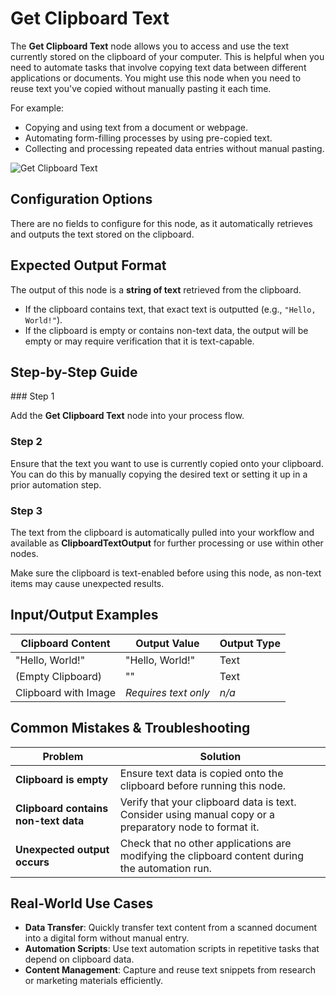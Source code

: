 
# Get Clipboard Text

The **Get Clipboard Text** node allows you to access and use the text currently stored on the clipboard of your computer. This is helpful when you need to automate tasks that involve copying text data between different applications or documents. You might use this node when you need to reuse text you've copied without manually pasting it each time.

For example:

- Copying and using text from a document or webpage.
- Automating form-filling processes by using pre-copied text.
- Collecting and processing repeated data entries without manual pasting.

![Get Clipboard Text](./get-clipboard-text.png)

## Configuration Options

There are no fields to configure for this node, as it automatically retrieves and outputs the text stored on the clipboard.

## Expected Output Format

The output of this node is a **string of text** retrieved from the clipboard.

- If the clipboard contains text, that exact text is outputted (e.g., `"Hello, World!"`).
- If the clipboard is empty or contains non-text data, the output will be empty or may require verification that it is text-capable.

## Step-by-Step Guide

<Steps>
### Step 1

Add the **Get Clipboard Text** node into your process flow.

### Step 2

Ensure that the text you want to use is currently copied onto your clipboard. You can do this by manually copying the desired text or setting it up in a prior automation step.

### Step 3

The text from the clipboard is automatically pulled into your workflow and available as **ClipboardTextOutput** for further processing or use within other nodes.

</Steps>

<Callout type="info" title="Tip">
  Make sure the clipboard is text-enabled before using this node, as non-text
  items may cause unexpected results.
</Callout>

## Input/Output Examples

| Clipboard Content    | Output Value         | Output Type |
| -------------------- | -------------------- | ----------- |
| "Hello, World!"      | "Hello, World!"      | Text        |
| (Empty Clipboard)    | ""                   | Text        |
| Clipboard with Image | _Requires text only_ | _n/a_       |

## Common Mistakes & Troubleshooting

| Problem                              | Solution                                                                                                |
| ------------------------------------ | ------------------------------------------------------------------------------------------------------- |
| **Clipboard is empty**               | Ensure text data is copied onto the clipboard before running this node.                                 |
| **Clipboard contains non-text data** | Verify that your clipboard data is text. Consider using manual copy or a preparatory node to format it. |
| **Unexpected output occurs**         | Check that no other applications are modifying the clipboard content during the automation run.         |

## Real-World Use Cases

- **Data Transfer**: Quickly transfer text content from a scanned document into a digital form without manual entry.
- **Automation Scripts**: Use text automation scripts in repetitive tasks that depend on clipboard data.
- **Content Management**: Capture and reuse text snippets from research or marketing materials efficiently.
